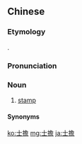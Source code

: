 {{also|士担}}
==Chinese==
{{zh-forms|s=士担|gloss=-}}

===Etymology===
{{bor|zh|en|stamp}}.

===Pronunciation===
{{zh-pron
|c=si6 daam1
|cat=n
}}

===Noun===
{{zh-noun}}

# {{lb|zh|Cantonese|dated}} [[stamp]]

====Synonyms====
{{zh-dial|郵票}}

[[ko:士擔]]
[[mg:士擔]]
[[ja:士擔]]